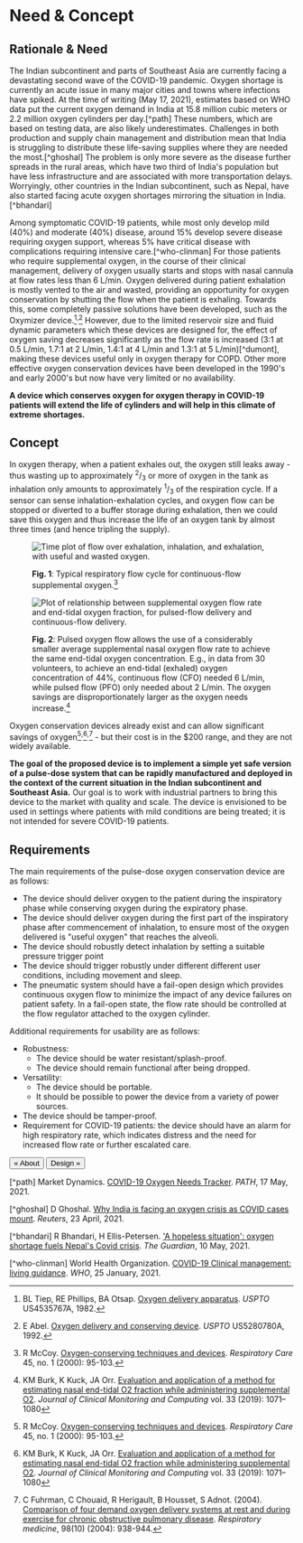 
# Need & Concept

## Rationale & Need

The Indian subcontinent and parts of Southeast Asia are currently facing a devastating second wave of the COVID-19 pandemic. Oxygen shortage is currently an acute issue in many major cities and towns where infections have spiked. At the time of writing (May 17, 2021), estimates based on WHO data put the current oxygen demand in India at 15.8 million cubic meters or 2.2 million oxygen cylinders per day.[^path] These numbers, which are based on testing data, are also likely underestimates. Challenges in both production and supply chain management and distribution mean that India is struggling to distribute these life-saving supplies where they are needed the most.[^ghoshal] The problem is only more severe as the disease further spreads in the rural areas, which have two third of India's population but have less infrastructure and are associated with more transportation delays. Worryingly, other countries in the Indian subcontinent, such as Nepal, have also started facing acute oxygen shortages mirroring the situation in India.[^bhandari]

Among symptomatic COVID-19 patients, while most only develop mild (40%) and moderate (40%) disease, around 15% develop severe disease requiring oxygen support, whereas 5\% have critical disease with complications requiring intensive care.[^who-clinman] For those patients who require supplemental oxygen, in the course of their clinical management, delivery of oxygen usually starts and stops with nasal cannula at flow rates less than 6 L/min. Oxygen delivered during patient exhalation is mostly vented to the air and wasted, providing an opportunity for oxygen conservation by shutting the flow when the patient is exhaling. Towards this, some completely passive solutions have been developed, such as the Oxymizer device.[^tiep-phillips]<sup>,</sup>[^abel] However, due to the limited reservoir size and fluid dynamic parameters which these devices are designed for, the effect of oxygen saving decreases significantly as the flow rate is increased (3:1 at 0.5 L/min, 1.7:1 at 2 L/min, 1.4:1 at 4 L/min and 1.3:1 at 5 L/min)[^dumont], making these devices useful only in oxygen therapy for COPD. Other more effective oxygen conservation devices have been developed in the 1990's and early 2000's but now have very limited or no availability.

**A device which conserves oxygen for oxygen therapy in COVID-19 patients will extend the life of cylinders and will help in this climate of extreme shortages.**

## Concept

In oxygen therapy, when a patient exhales out, the oxygen still leaks away - thus wasting up to approximately <sup>2</sup>/<sub>3</sub> or more of oxygen in the tank as inhalation only amounts to approximately <sup>1</sup>/<sub>3</sub> of the respiration cycle. If a sensor can sense inhalation-exhalation cycles, and oxygen flow can be stopped or diverted to a buffer storage during exhalation, then we could save this oxygen and thus increase the life of an oxygen tank by almost three times (and hence tripling the supply).

<figure>

![Time plot of flow over exhalation, inhalation, and exhalation, with useful and wasted oxygen.](/uploads/continuous-flow-respiratory-flow-cycle.png)

<figcaption>

**Fig. 1**: Typical respiratory flow cycle for continuous-flow supplemental oxygen.[^mccoy]

</figcaption>
</figure>

<figure>

![Plot of relationship between supplemental oxygen flow rate and end-tidal oxygen fraction, for pulsed-flow delivery and continuous-flow delivery.](/uploads/pulsed-flow-oxygen-savings.png)

<figcaption>

**Fig. 2**: Pulsed oxygen flow allows the use of a considerably smaller average supplemental nasal oxygen flow rate to achieve the same end-tidal oxygen concentration. E.g., in data from 30 volunteers, to achieve an end-tidal (exhaled) oxygen concentration of 44%, continuous flow (CFO) needed 6 L/min, while pulsed flow (PFO) only needed about 2 L/min. The oxygen savings are disproportionately larger as the oxygen needs increase.[^burk]

</figcaption>
</figure>

Oxygen conservation devices already exist and can allow significant savings of oxygen[^mccoy]<sup>,</sup>[^burk]<sup>,</sup>[^fuhrman] - but their cost is in the $200 range, and they are not widely available.

**The goal of the proposed device is to implement a simple yet safe version of a pulse-dose system that can be rapidly manufactured and deployed in the context of the current situation in the Indian subcontinent and Southeast Asia.** Our goal is to work with industrial partners to bring this device to the market with quality and scale. The device is envisioned to be used in settings where patients with mild conditions are being treated; it is not intended for severe COVID-19 patients.

## Requirements

The main requirements of the pulse-dose oxygen conservation device are as follows:

- The device should deliver oxygen to the patient during the inspiratory phase while conserving oxygen during the expiratory phase.
- The device should deliver oxygen during the first part of the inspiratory phase after commencement of inhalation, to ensure most of the oxygen delivered is "useful oxygen" that reaches the alveoli.
- The device should robustly detect inhalation by setting a suitable pressure trigger point
- The device should trigger robustly under different different user conditions, including movement and sleep.
- The pneumatic system should have a fail-open design which provides continuous oxygen flow to minimize the impact of any device failures on patient safety. In a fail-open state, the flow rate should be controlled at the flow regulator attached to the oxygen cylinder.

Additional requirements for usability are as follows:

- Robustness:
  - The device should be water resistant/splash-proof.
  - The device should remain functional after being dropped.
- Versatility:
  - The device should be portable.
  - It should be possible to power the device from a variety of power sources.
- The device should be tamper-proof.
- Requirement for COVID-19 patients: the device should have an alarm for high respiratory rate, which indicates distress and the need for increased flow rate or further escalated care.

[<Button>&laquo; About</Button>](/) [<Button>Design &raquo;</Button>](design)

[^path] Market Dynamics. [COVID-19 Oxygen Needs Tracker](https://www.path.org/programs/market-dynamics/covid-19-oxygen-needs-tracker/). _PATH_, 17 May, 2021.

[^ghoshal] D Ghoshal. [Why India is facing an oxygen crisis as COVID cases mount](https://www.reuters.com/world/india/why-india-is-facing-an-oxygen-crisis-covid-cases-mount-2021-04-23/). _Reuters_, 23 April, 2021.

[^bhandari] R Bhandari, H Ellis-Petersen. ['A hopeless situation': oxygen shortage fuels Nepal's Covid crisis](https://www.theguardian.com/world/2021/may/10/hopeless-situation-oxygen-shortage-fuels-nepal-covid-crisis). _The Guardian_, 10 May, 2021.

[^who-clinman] World Health Organization. [COVID-19 Clinical management: living guidance](https://www.who.int/publications/i/item/WHO-2019-nCoV-clinical-2021-1). _WHO_, 25 January, 2021.

[^tiep-phillips]: BL Tiep, RE Phillips, BA Otsap. [Oxygen delivery apparatus](https://patents.google.com/patent/US4535767A/en). _USPTO_ US4535767A, 1982.

[^abel]: E Abel. [Oxygen delivery and conserving device](https://patents.google.com/patent/US5280780A). _USPTO_ US5280780A, 1992.

[^tiep]: B Tiep, R Carter. [Oxygen conserving devices and methodologies](https://journals.sagepub.com/doi/abs/10.1177/1479972308090691). _Chronic Respiratory Disease_ 5, no. 2 (2008): 109-114.

[^mccoy]: R McCoy. [Oxygen-conserving techniques and devices](https://c.aarc.org/marketplace/reference_articles/01.00.0095.pdf). _Respiratory Care_ 45, no. 1 (2000): 95-103.

[^burk]: KM Burk, K Kuck, JA Orr. [Evaluation and application of a method for estimating nasal end-tidal O2 fraction while administering supplemental O2](https://link.springer.com/article/10.1007/s10877-019-00264-5). _Journal of Clinical Monitoring and Computing_ vol. 33 (2019): 1071–1080

[^fuhrman]: C Fuhrman, C Chouaid, R Herigault, B Housset, S Adnot. (2004). [Comparison of four demand oxygen delivery systems at rest and during exercise for chronic obstructive pulmonary disease](https://www.resmedjournal.com/article/S0954-6111(04)00137-4/fulltext). _Respiratory medicine_, 98(10) (2004): 938-944.
